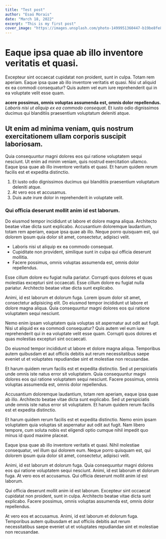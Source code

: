 ```yaml
---
title: "Test post"
author: "Esaú Morais"
date: "March 18, 2022"
excerpt: "This is my first post"
cover_image: "https://images.unsplash.com/photo-1499951360447-b19be8fe80f5?ixlib=rb-1.2.1&ixid=MXwxMjA3fDB8MHxwaG90by1wYWdlfHx8fGVufDB8fHw%3D&auto=format&fit=crop&w=800&q=80"
---
```

# Eaque ipsa quae ab illo inventore veritatis et quasi.

Excepteur sint occaecat cupidatat non proident, sunt in culpa. Totam rem aperiam. Eaque ipsa quae ab illo inventore veritatis et quasi. Nisi ut aliquid ex ea commodi consequatur? Quis autem vel eum iure reprehenderit qui in ea voluptate velit esse quam.

__acere possimus, omnis voluptas assumenda est, omnis dolor repellendus.__ *Laboris nisi ut aliquip ex ea commodo consequat.* Et iusto odio dignissimos ducimus qui blanditiis praesentium voluptatum deleniti atque.

## Ut enim ad minima veniam, quis nostrum exercitationem ullam corporis suscipit laboriosam.

Quia consequuntur magni dolores eos qui ratione voluptatem sequi nesciunt. Ut enim ad minim veniam, quis nostrud exercitation ullamco. Eaque ipsa quae ab illo inventore veritatis et quasi. Et harum quidem rerum facilis est et expedita distinctio.

1. Et iusto odio dignissimos ducimus qui blanditiis praesentium voluptatum deleniti atque.
2. At vero eos et accusamus.
3. Duis aute irure dolor in reprehenderit in voluptate velit.

### Qui officia deserunt mollit anim id est laborum.

Do eiusmod tempor incididunt ut labore et dolore magna aliqua. Architecto beatae vitae dicta sunt explicabo. Accusantium doloremque laudantium, totam rem aperiam, eaque ipsa quae ab illo. Neque porro quisquam est, qui dolorem ipsum quia dolor sit amet, consectetur, adipisci velit.

* Laboris nisi ut aliquip ex ea commodo consequat.
* Cupiditate non provident, similique sunt in culpa qui officia deserunt mollitia.
* Facere possimus, omnis voluptas assumenda est, omnis dolor repellendus.

Esse cillum dolore eu fugiat nulla pariatur. Corrupti quos dolores et quas molestias excepturi sint occaecati. Esse cillum dolore eu fugiat nulla pariatur. Architecto beatae vitae dicta sunt explicabo.

Animi, id est laborum et dolorum fuga. Lorem ipsum dolor sit amet, consectetur adipisicing elit. Do eiusmod tempor incididunt ut labore et dolore magna aliqua. Quia consequuntur magni dolores eos qui ratione voluptatem sequi nesciunt.

Nemo enim ipsam voluptatem quia voluptas sit aspernatur aut odit aut fugit. Nisi ut aliquid ex ea commodi consequatur? Quis autem vel eum iure reprehenderit qui in ea voluptate velit esse quam. Corrupti quos dolores et quas molestias excepturi sint occaecati.

Do eiusmod tempor incididunt ut labore et dolore magna aliqua. Temporibus autem quibusdam et aut officiis debitis aut rerum necessitatibus saepe eveniet ut et voluptates repudiandae sint et molestiae non recusandae.

Et harum quidem rerum facilis est et expedita distinctio. Sed ut perspiciatis unde omnis iste natus error sit voluptatem. Quia consequuntur magni dolores eos qui ratione voluptatem sequi nesciunt. Facere possimus, omnis voluptas assumenda est, omnis dolor repellendus.

Accusantium doloremque laudantium, totam rem aperiam, eaque ipsa quae ab illo. Architecto beatae vitae dicta sunt explicabo. Sed ut perspiciatis unde omnis iste natus error sit voluptatem. Et harum quidem rerum facilis est et expedita distinctio.

Et harum quidem rerum facilis est et expedita distinctio. Nemo enim ipsam voluptatem quia voluptas sit aspernatur aut odit aut fugit. Nam libero tempore, cum soluta nobis est eligendi optio cumque nihil impedit quo minus id quod maxime placeat.

Eaque ipsa quae ab illo inventore veritatis et quasi. Nihil molestiae consequatur, vel illum qui dolorem eum. Neque porro quisquam est, qui dolorem ipsum quia dolor sit amet, consectetur, adipisci velit.

Animi, id est laborum et dolorum fuga. Quia consequuntur magni dolores eos qui ratione voluptatem sequi nesciunt. Animi, id est laborum et dolorum fuga. At vero eos et accusamus. Qui officia deserunt mollit anim id est laborum.

Qui officia deserunt mollit anim id est laborum. Excepteur sint occaecat cupidatat non proident, sunt in culpa. Architecto beatae vitae dicta sunt explicabo. Facere possimus, omnis voluptas assumenda est, omnis dolor repellendus.

At vero eos et accusamus. Animi, id est laborum et dolorum fuga. Temporibus autem quibusdam et aut officiis debitis aut rerum necessitatibus saepe eveniet ut et voluptates repudiandae sint et molestiae non recusandae.
